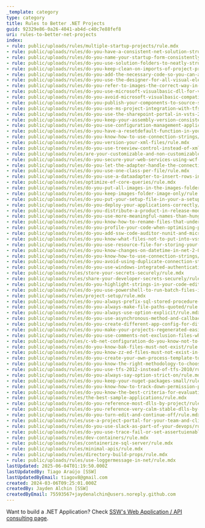 ```yaml
---
_template: category
type: category
title: Rules to Better .NET Projects
guid: 92329e86-0a26-4041-ab4d-c40c7e88fef8
uri: rules-to-better-net-projects
index:
- rule: public/uploads/rules/multiple-startup-projects/rule.mdx
- rule: public/uploads/rules/do-you-have-a-consistent-net-solution-structure/rule.mdx
- rule: public/uploads/rules/do-you-name-your-startup-form-consistently/rule.mdx
- rule: public/uploads/rules/do-you-use-solution-folders-to-neatly-structure-your-solution/rule.mdx
- rule: public/uploads/rules/do-you-keep-clean-on-imports-of-project-property/rule.mdx
- rule: public/uploads/rules/do-you-add-the-necessary-code-so-you-can-always-sync-the-web-config-file/rule.mdx
- rule: public/uploads/rules/do-you-use-the-designer-for-all-visual-elements/rule.mdx
- rule: public/uploads/rules/do-you-refer-to-images-the-correct-way-in-asp-net/rule.mdx
- rule: public/uploads/rules/do-you-use-microsoft-visualbasic-dll-for-visual-basic-net-projects/rule.mdx
- rule: public/uploads/rules/do-you-avoid-microsoft-visualbasic-compatibility-dll-for-visual-basic-net-projects/rule.mdx
- rule: public/uploads/rules/do-you-publish-your-components-to-source-safe/rule.mdx
- rule: public/uploads/rules/do-you-use-ms-project-integration-with-tfs-2012/rule.mdx
- rule: public/uploads/rules/do-you-use-the-sharepoint-portal-in-vsts-2012/rule.mdx
- rule: public/uploads/rules/do-you-keep-your-assembly-version-consistent/rule.mdx
- rule: public/uploads/rules/do-you-use-configuration-management-application-block/rule.mdx
- rule: public/uploads/rules/do-you-have-a-resetdefault-function-in-your-configuration-management-application-block/rule.mdx
- rule: public/uploads/rules/do-you-know-how-to-use-connection-strings/rule.mdx
- rule: public/uploads/rules/do-you-version-your-xml-files/rule.mdx
- rule: public/uploads/rules/do-you-use-treeview-control-instead-of-xml-control/rule.mdx
- rule: public/uploads/rules/are-your-customizable-and-non-customizable-settings-in-different-files/rule.mdx
- rule: public/uploads/rules/do-you-secure-your-web-services-using-wcf-over-wse3-and-ssl/rule.mdx
- rule: public/uploads/rules/do-you-let-the-adapter-handle-the-connection-for-you/rule.mdx
- rule: public/uploads/rules/do-you-use-one-class-per-file/rule.mdx
- rule: public/uploads/rules/do-you-use-a-dataadapter-to-insert-rows-into-your-database/rule.mdx
- rule: public/uploads/rules/optimize-ef-core-queries/rule.mdx
- rule: public/uploads/rules/do-you-put-all-images-in-the-images-folder/rule.mdx
- rule: public/uploads/rules/do-you-keep-images-folder-image-only/rule.mdx
- rule: public/uploads/rules/do-you-put-your-setup-file-in-your-a-setup-folder/rule.mdx
- rule: public/uploads/rules/do-you-deploy-your-applications-correctly/rule.mdx
- rule: public/uploads/rules/do-you-distribute-a-product-in-release-mode/rule.mdx
- rule: public/uploads/rules/do-you-use-more-meaningful-names-than-hungarian-short-form/rule.mdx
- rule: public/uploads/rules/do-you-know-how-to-rename-files-that-under-sourcesafe-control/rule.mdx
- rule: public/uploads/rules/do-you-profile-your-code-when-optimising-performance/rule.mdx
- rule: public/uploads/rules/do-you-add-ssw-code-auditor-nunit-and-microsoft-fxcop-project-files-to-your-solution/rule.mdx
- rule: public/uploads/rules/do-you-know-what-files-not-to-put-into-vss/rule.mdx
- rule: public/uploads/rules/do-you-use-resource-file-for-storing-your-static-script/rule.mdx
- rule: public/uploads/rules/do-you-know-changes-on-datetime-in-net-2-0-and-net-1-1-1-0/rule.mdx
- rule: public/uploads/rules/do-you-know-how-to-use-connection-strings/rule.mdx
- rule: public/uploads/rules/do-you-avoid-using-duplicate-connection-string-in-web-config/rule.mdx
- rule: public/uploads/rules/do-you-use-windows-integrated-authentication-connection-string-in-web-config/rule.mdx
- rule: public/uploads/rules/store-your-secrets-securely/rule.mdx
- rule: public/uploads/rules/share-your-developer-secrets-securely/rule.mdx
- rule: public/uploads/rules/do-you-highlight-strings-in-your-code-editor/rule.mdx
- rule: public/uploads/rules/do-you-use-powershell-to-run-batch-files-in-visual-studio/rule.mdx
- rule: public/uploads/rules/project-setup/rule.mdx
- rule: public/uploads/rules/do-you-always-prefix-sql-stored-procedure-names-with-the-owner-in-ado-net-code/rule.mdx
- rule: public/uploads/rules/do-you-always-make-file-paths-quoted/rule.mdx
- rule: public/uploads/rules/do-you-always-use-option-explicit/rule.mdx
- rule: public/uploads/rules/do-you-use-asynchronous-method-and-callback-when-invoke-web-method/rule.mdx
- rule: public/uploads/rules/do-you-create-different-app-config-for-different-environment/rule.mdx
- rule: public/uploads/rules/do-you-make-your-projects-regenerated-easily/rule.mdx
- rule: public/uploads/rules/do-you-use-comments-not-exclusion-files-when-you-ignore-a-code-analysis-rule/rule.mdx
- rule: public/uploads/rules/c-vb-net-configuration-do-you-know-not-to-use-debug-compilation-in-production-applications/rule.mdx
- rule: public/uploads/rules/do-you-know-bak-files-must-not-exist/rule.mdx
- rule: public/uploads/rules/do-you-know-zz-ed-files-must-not-exist-in-source-control/rule.mdx
- rule: public/uploads/rules/do-you-create-your-own-process-template-to-fit-into-your-environment/rule.mdx
- rule: public/uploads/rules/do-you-know-the-right-methodology-to-choose-new-project-in-vs-2012/rule.mdx
- rule: public/uploads/rules/do-you-use-tfs-2012-instead-of-tfs-2010/rule.mdx
- rule: public/uploads/rules/do-you-always-say-option-strict-on/rule.mdx
- rule: public/uploads/rules/do-you-keep-your-nuget-packages-small/rule.mdx
- rule: public/uploads/rules/do-you-know-how-to-track-down-permission-problems/rule.mdx
- rule: public/uploads/rules/do-you-know-the-best-criteria-for-evaluating-3rd-party-software/rule.mdx
- rule: public/uploads/rules/the-best-sample-applications/rule.mdx
- rule: public/uploads/rules/do-you-reference-most-dlls-by-project/rule.mdx
- rule: public/uploads/rules/do-you-reference-very-calm-stable-dlls-by-assembly/rule.mdx
- rule: public/uploads/rules/do-you-turn-edit-and-continue-off/rule.mdx
- rule: public/uploads/rules/use-a-project-portal-for-your-team-and-client/rule.mdx
- rule: public/uploads/rules/do-you-use-slack-as-part-of-your-devops/rule.mdx
- rule: public/uploads/rules/do-you-use-trace-fail-or-set-assertuienabled-true-in-your-web-config/rule.mdx
- rule: public/uploads/rules/dev-containers/rule.mdx
- rule: public/uploads/rules/containerize-sql-server/rule.mdx
- rule: public/uploads/rules/minimal-apis/rule.mdx
- rule: public/uploads/rules/directory-build-props/rule.mdx
- rule: public/uploads/rules/use-loggermessage-in-net/rule.mdx
lastUpdated: 2025-06-04T01:19:50.000Z
lastUpdatedBy: Tiago Araújo [SSW]
lastUpdatedByEmail: tiagov8@gmail.com
created: 2024-03-06T09:25:01.000Z
createdBy: Jayden Alchin [SSW]
createdByEmail: 75593567+jaydenalchin@users.noreply.github.com
---
```


Want to build a .NET Application? Check [SSW's Web Application / API consulting page](https://ssw.com.au/consulting/web-applications).
